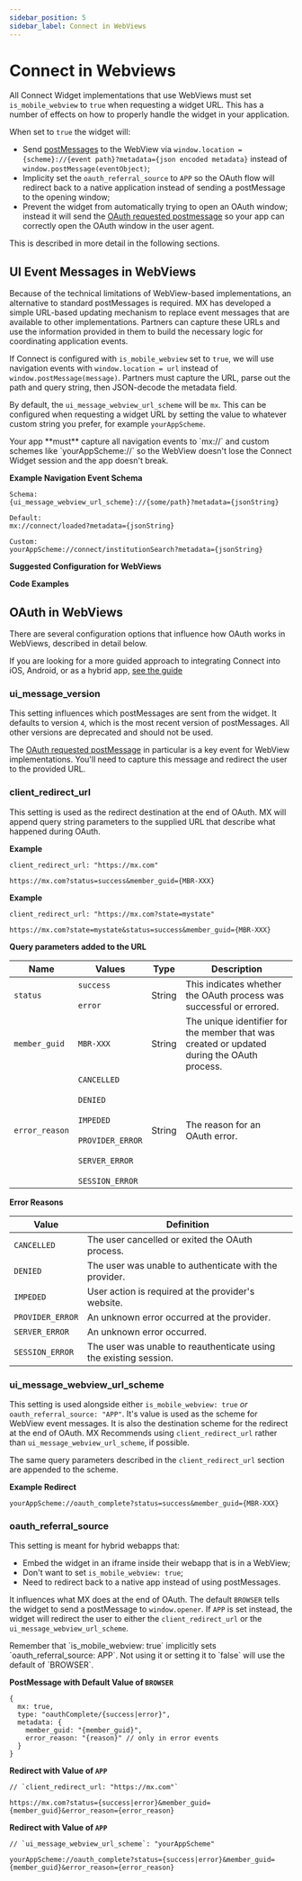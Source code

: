 ```yaml
---
sidebar_position: 5
sidebar_label: Connect in WebViews
---
```




# Connect in Webviews

All Connect Widget implementations that use WebViews must set `is_mobile_webview` to `true` when requesting a widget URL. This has a number of effects on how to properly handle the widget in your application.

When set to `true` the widget will:

* Send [postMessages](xxx) to the WebView via `window.location = {scheme}://{event path}?metadata={json encoded metadata}` instead of `window.postMessage(eventObject)`;
* Implicity set the `oauth_referral_source` to `APP` so the OAuth flow will redirect back to a native application instead of sending a postMessage to the opening window;
* Prevent the widget from automatically trying to open an OAuth window; instead it will send the [OAuth requested postmessage](xxx) so your app can correctly open the OAuth window in the user agent.

This is described in more detail in the following sections.

## UI Event Messages in WebViews

Because of the technical limitations of WebView-based implementations, an alternative to standard postMessages is required. MX has developed a simple URL-based updating mechanism to replace event messages that are available to other implementations. Partners can capture these URLs and use the information provided in them to build the necessary logic for coordinating application events.

If Connect is configured with `is_mobile_webview` set to `true`, we will use navigation events with `window.location = url` instead of `window.postMessage(message)`. Partners must capture the URL, parse out the path and query string, then JSON-decode the metadata field.

By default, the `ui_message_webview_url_scheme` will be `mx`. This can be configured when requesting a widget URL by setting the value to whatever custom string you prefer, for example `yourAppScheme`.

<Admonition type="warning">
Your app **must** capture all navigation events to `mx://` and custom schemes like `yourAppScheme://` so the WebView doesn't lose the Connect Widget session and the app doesn't break.
</Admonition>

**Example Navigation Event Schema**

```
Schema:
{ui_message_webview_url_scheme}://{some/path}?metadata={jsonString}

Default:
mx://connect/loaded?metadata={jsonString}

Custom:
yourAppScheme://connect/institutionSearch?metadata={jsonString}
```

**Suggested Configuration for WebViews**

<SuggestedConfiguration />
<WidgetURL />

**Code Examples**

<JavaExample />
<SwiftExample />

## OAuth in WebViews

There are several configuration options that influence how OAuth works in WebViews, described in detail below.

If you are looking for a more guided approach to integrating Connect into iOS, Android, or as a hybrid app, [see the guide](/connect/guides/mobile)

### ui_message_version

This setting influences which postMessages are sent from the widget. It defaults to version `4`, which is the most recent version of postMessages. All other versions are deprecated and should not be used.

The [OAuth requested postMessage](xxx) in particular is a key event for WebView implementations. You'll need to capture this message and redirect the user to the provided URL.

### client_redirect_url

This setting is used as the redirect destination at the end of OAuth. MX will append query string parameters to the supplied URL that describe what happened during OAuth.

**Example**

`client_redirect_url: "https://mx.com"`

```
https://mx.com?status=success&member_guid={MBR-XXX}
```

**Example**

`client_redirect_url: "https://mx.com?state=mystate"`

```
https://mx.com?state=mystate&status=success&member_guid={MBR-XXX}
```

**Query parameters added to the URL**

| Name          | Values | Type | Description |
| ---           | --- | --- | --- |
| `status`      | `success`<br></br>`error` | String | This indicates whether the OAuth process was successful or errored. |
| `member_guid` | `MBR-XXX`            | String | The unique identifier for the member that was created or updated during the OAuth process. |
| `error_reason`| `CANCELLED`<br></br>`DENIED`<br></br>`IMPEDED`<br></br>`PROVIDER_ERROR`<br></br>`SERVER_ERROR`<br></br>`SESSION_ERROR` | String | The reason for an OAuth error. |

**Error Reasons**

| Value            | Definition |
| ---              | --- |
| `CANCELLED`      | The user cancelled or exited the OAuth process. |
| `DENIED`         | The user was unable to authenticate with the provider. |
| `IMPEDED`        | User action is required at the provider's website. |
| `PROVIDER_ERROR` | An unknown error occurred at the provider. |
| `SERVER_ERROR`   | An unknown error occurred. |
| `SESSION_ERROR`  | The user was unable to reauthenticate using the existing session. |

### ui_message_webview_url_scheme

This setting is used alongside either `is_mobile_webview: true` *or* `oauth_referral_source: "APP"`. It's value is used as the scheme for WebView event messages. It is also the destination scheme for the redirect at the end of OAuth. MX Recommends using `client_redirect_url` rather than `ui_message_webview_url_scheme`, if possible.

The same query parameters described in the `client_redirect_url` section are appended to the scheme.

**Example Redirect**

```
yourAppScheme://oauth_complete?status=success&member_guid={MBR-XXX}
```

### oauth_referral_source

This setting is meant for hybrid webapps that:

* Embed the widget in an iframe inside their webapp that is in a WebView;
* Don't want to set `is_mobile_webview: true`;
* Need to redirect back to a native app instead of using postMessages.

It influences what MX does at the end of OAuth. The default `BROWSER` tells the widget to send a postMessage to `window.opener`. If `APP` is set instead, the widget will redirect the user to either the `client_redirect_url` or the `ui_message_webview_url_scheme`.

<Admonition type="info">
Remember that `is_mobile_webview: true` implicitly sets `oauth_referral_source: APP`. Not using it or setting it to `false` will use the default of `BROWSER`.
</Admonition>

**PostMessage with Default Value of `BROWSER`**

```
{
  mx: true,
  type: "oauthComplete/{success|error}",
  metadata: {
    member_guid: "{member_guid}",
    error_reason: "{reason}" // only in error events
  }
}
```

**Redirect with Value of `APP`**

```
// `client_redirect_url: "https://mx.com"`

https://mx.com?status={success|error}&member_guid={member_guid}&error_reason={error_reason}
```

**Redirect with Value of `APP`**

```
// `ui_message_webview_url_scheme`: "yourAppScheme"

yourAppScheme://oauth_complete?status={success|error}&member_guid={member_guid}&error_reason={error_reason}
```

